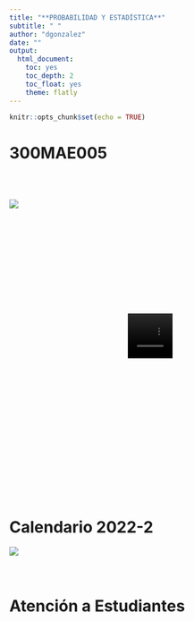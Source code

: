 ```yaml
---
title: "**PROBABILIDAD Y ESTADÍSTICA**"
subtitle: " "
author: "dgonzalez"
date: ""
output:
  html_document:
    toc: yes
    toc_depth: 2
    toc_float: yes
    theme: flatly
---
```



```r
knitr::opts_chunk$set(echo = TRUE)
```

# **300MAE005**

<br/><br/>

![](img/bannerG.png)
<br/><br/><br/>



<div class="container-wrapper-genially" style="position: relative; min-height: 400px; max-width: 100%;"><video class="loader-genially" autoplay="autoplay" loop="loop" playsinline="playsInline" muted="muted" style="position: absolute;top: 45%;left: 50%;transform: translate(-50%, -50%);width: 80px;height: 80px;margin-bottom: 10%"><source src="https://static.genial.ly/resources/panel-loader-low.mp4" type="video/mp4" />Your browser does not support the video tag.</video><div id="5f30aca85962040d95eaeecc" class="genially-embed" style="margin: 0px auto; position: relative; height: auto; width: 100%;"></div></div><script>(function (d) { var js, id = "genially-embed-js", ref = d.getElementsByTagName("script")[0]; if (d.getElementById(id)) { return; } js = d.createElement("script"); js.id = id; js.async = true; js.src = "https://view.genial.ly/static/embed/embed.js"; ref.parentNode.insertBefore(js, ref); }(document));</script>

<br/><br/><br/>
 
# **Calendario 2022-2**</span>


![](img/calendario20222.png)
<br/><br/><br/>


# **Atención a Estudiantes**




<!-- ![](img/atencion_estudiantes_estadistica.png) -->

